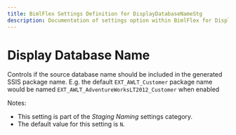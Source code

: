 ```yaml
---
title: BimlFlex Settings Definition for DisplayDatabaseNameStg
description: Documentation of settings option within BimlFlex for DisplayDatabaseNameStg
---
```

<head>
  <meta name="varigenceProduct" content="BimlFlex"></meta>
  <meta name="varigenceArticleType" content="Reference"></meta>
</head>

# Display Database Name

Controls if the source database name should be included in the generated SSIS package name. E.g. the default `EXT_AWLT_Customer` package name would be named `EXT_AWLT_AdventureWorksLT2012_Customer` when enabled

Notes:

* This setting is part of the *Staging Naming* settings category.
* The default value for this setting is `N`.
